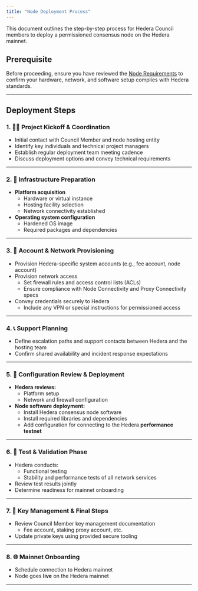 ---
title: "Node Deployment Process"
---


This document outlines the step-by-step process for Hedera Council members to deploy a permissioned consensus node on the Hedera mainnet.

## Prerequisite

Before proceeding, ensure you have reviewed the [Node Requirements](/hedera/networks/mainnet/mainnet-nodes/node-requirements) to confirm your hardware, network, and software setup complies with Hedera standards.

***

## Deployment Steps

### 1. 🧑‍💼 Project Kickoff & Coordination

* Initial contact with Council Member and node hosting entity
* Identify key individuals and technical project managers
* Establish regular deployment team meeting cadence
* Discuss deployment options and convey technical requirements

***

### 2. 🧱 Infrastructure Preparation

* **Platform acquisition**
  * Hardware or virtual instance
  * Hosting facility selection
  * Network connectivity established
* **Operating system configuration**
  * Hardened OS image
  * Required packages and dependencies

***

### 3. 🔐 Account & Network Provisioning

* Provision Hedera-specific system accounts (e.g., fee account, node account)
* Provision network access
  * Set firewall rules and access control lists (ACLs)
  * Ensure compliance with Node Connectivity and Proxy Connectivity specs
* Convey credentials securely to Hedera
  * Include any VPN or special instructions for permissioned access

***

### 4. 📞 Support Planning

* Define escalation paths and support contacts between Hedera and the hosting team
* Confirm shared availability and incident response expectations

***

### 5. 🧪 Configuration Review & Deployment

* **Hedera reviews:**
  * Platform setup
  * Network and firewall configuration
* **Node software deployment:**
  * Install Hedera consensus node software
  * Install required libraries and dependencies
  * Add configuration for connecting to the Hedera **performance testnet**

***

### 6. 🧭 Test & Validation Phase

* Hedera conducts:
  * Functional testing
  * Stability and performance tests of all network services
* Review test results jointly
* Determine readiness for mainnet onboarding

***

### 7. 🔐 Key Management & Final Steps

* Review Council Member key management documentation
  * Fee account, staking proxy account, etc.
* Update private keys using provided secure tooling

***

### 8. 🌐 Mainnet Onboarding

* Schedule connection to Hedera mainnet
* Node goes **live** on the Hedera mainnet

***
